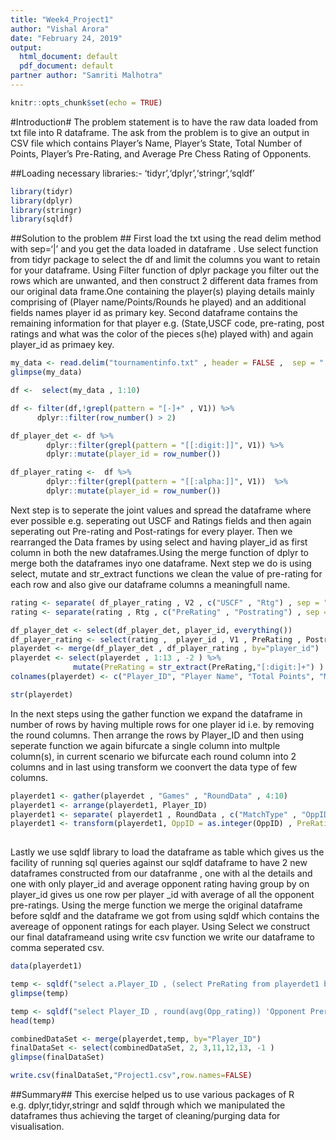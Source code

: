 ---
title: "Week4_Project1"
author: "Vishal Arora"
date: "February 24, 2019"
output:
  html_document: default
  pdf_document: default
partner author: "Samriti Malhotra"
---

```{r setup, include=FALSE}
knitr::opts_chunk$set(echo = TRUE)
```
#Introduction#
The problem statement is to have the raw data loaded from txt file into R dataframe. The ask from the problem is to give an output in CSV file which contains Player's Name, Player's State, Total Number of Points, Player's Pre-Rating, and Average Pre Chess Rating of Opponents.


##Loading necessary libraries:- 
'tidyr','dplyr','stringr','sqldf'
```{r include=FALSE}
library(tidyr)
library(dplyr)
library(stringr)
library(sqldf)

```


##Solution to the problem ##
First load the txt using the read delim method with sep='|' and you get the data loaded in dataframe . Use select function from tidyr package to select the df and limit the columns you want to retain for your dataframe.
Using Filter function of dplyr package you filter out the rows which are unwanted, and then construct 2 different data frames from our original data frame.One containing the player(s) playing details mainly comprising of (Player name/Points/Rounds he played) and an additional fields names player id as primary key.
Second dataframe contains the remaining information for that player e.g. (State,USCF code, pre-rating, post ratings and what was the color of the pieces s(he) played with) and again player_id as primaey key.


```{r}
my_data <- read.delim("tournamentinfo.txt" , header = FALSE ,  sep = "|" )
glimpse(my_data)

df <-  select(my_data , 1:10)

df <- filter(df,!grepl(pattern = "[-]+" , V1)) %>%
      dplyr::filter(row_number() > 2)  

df_player_det <- df %>%
        dplyr::filter(grepl(pattern = "[[:digit:]]", V1)) %>%
        dplyr::mutate(player_id = row_number())

df_player_rating <-  df %>%
        dplyr::filter(grepl(pattern = "[[:alpha:]]", V1))  %>%
        dplyr::mutate(player_id = row_number())

```

Next step is to seperate the joint values and spread the dataframe where ever possible e.g.
seperating out USCF and Ratings fields and then again seperating out Pre-rating and Post-ratings for every player.
Then we rearranged the Data frames by using select and having player_id as first column in both the new dataframes.Using the merge function of dplyr to merge both the dataframes inyo one dataframe.
Next step we do is using select, mutate and str_extract functions we clean the value of pre-rating for each row and also give our dataframe columns a meaningfull name.
```{r}

rating <- separate( df_player_rating , V2 , c("USCF" , "Rtg") , sep = "R: ") 
rating <- separate(rating , Rtg , c("PreRating" , "Postrating") , sep = "->" )

df_player_det <- select(df_player_det, player_id, everything())
df_player_rating <- select(rating ,  player_id , V1 , PreRating , Postrating)
playerdet <- merge(df_player_det , df_player_rating , by="player_id")
playerdet <- select(playerdet , 1:13 , -2 ) %>%
              mutate(PreRating = str_extract(PreRating,"[:digit:]+") )
colnames(playerdet) <- c("Player_ID", "Player Name", "Total Points", "Match1", "Match2", "Match3", "Match4", "Match5", "Match6", "Match7"  , "State" , "PreRating" )

str(playerdet)

```

In the next steps using the gather function we expand the dataframe  in number of rows by having multiple rows for one player id i.e. by removing the round columns.
Then arrange the rows by Player_ID and then using seperate function we again bifurcate a single column into multple column(s), in current scenario we bifurcate each round column into 2 columns and in last using transform we coonvert the data type of few columns.

```{r include=FALSE}
playerdet1 <- gather(playerdet , "Games" , "RoundData" , 4:10)
playerdet1 <- arrange(playerdet1, Player_ID)
playerdet1 <- separate( playerdet1 , RoundData , c("MatchType" , "OppID") ) 
playerdet1 <- transform(playerdet1, OppID = as.integer(OppID) , PreRating = as.integer(PreRating) )
 
```

Lastly we use sqldf library to load the dataframe as table which gives us the facility of running sql queries against our sqldf dataframe to have 2 new dataframes constructed from our datafranme , one with al the details and one with only player_id and average opponent rating having group by on player_id gives us one row per player _id with average of all the opponent pre-ratings. 
Using the merge function we merge the original dataframe before sqldf and the dataframe we got from using sqldf which contains the avereage of opponent ratings for each player.
Using Select we construct our final dataframeand using write csv function we write our dataframe to comma seperated csv.
```{r}
data(playerdet1)

temp <- sqldf("select a.Player_ID , (select PreRating from playerdet1 b where b.Player_ID = a.OppID ) Opp_rating  from playerdet1 a" )
glimpse(temp)

temp <- sqldf("select Player_ID , round(avg(Opp_rating)) 'Opponent Prerating' from temp group by Player_ID")
head(temp)

combinedDataSet <- merge(playerdet,temp, by="Player_ID")
finalDataSet <- select(combinedDataSet, 2, 3,11,12,13, -1 )
glimpse(finalDataSet)

write.csv(finalDataSet,"Project1.csv",row.names=FALSE)
```

##Summary##
This exercise helped us to use various packages of R e.g. dplyr,tidyr,stringr and sqldf through which we manipulated the dataframes thus achieving the target of cleaning/purging  data for visualisation.

